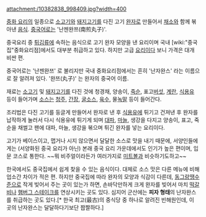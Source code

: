 attachment:/10382838_998409.jpg?width=400


[[중화 요리]]의 일종으로 [[소고기]]와 [[돼지고기]]를 다진 고기 [[완자]]로 만들어서 [[채소]]와 함께 볶아낸 [[음식]]. [[중국어]]로는 '난젠완쯔(南煎丸子)'. 

중국요리 중 [[튀김]]류에 속하는 음식으로 고기 완자 모양을 낸 요리이며 국내 [wiki:"중국집"중화요리점]에서도 대부분 취급하고 있다. 하지만 고급 [[요리]]이다 보니 가격은 대개 비싼 편. 

중국어로는 '난젠완쯔' 로 불리지만 국내 중화요리점에서는 흔히 '난자완스' 라는 이름으로 잘 알려져 있다. '완쯔(丸子)' 는 완자의 중국어 이름. 

재료는 [[소고기]] 및 [[돼지고기]]를 다진 것에 청경채, 양송이, [[죽순]], 표고[[버섯]], [[계란]], [[식용유]] 등이 들어가며 [[소스]]는 [[청주]], [[간장]], [[굴소스]], [[육수]], 물[[녹말]] 등이 들어간다. 

조리법은 다진 고기를 둥글게 만들어서 완자로 낸 후 [[식용유]]에 튀기고 건져낸 후 완자를 납작하게 눌러서 다시 식용유에 튀기게 되며 [[대파]], [[마늘]], 생강을 다지고 양송이, 표고, 죽순을 채썰고 팬에 대파, 마늘, 생강을 볶으며 튀긴 완자를 넣는 요리이다. 

고기가 베이스이고, 맵거나 시지 않으면서 달달한 소스로 맛을 내기 때문에, 서양인들에게는 (서양화된 중국 요리가 아닌) 본래 중국 요리 가운데에서도 인기가 높은 편이며, 입문 코스로 통한다. ~~뭐 비주얼이라든가 여러가지로 [[미트볼]]과 비슷하기도하고~~

한국에서도 중국집에서 쉽게 찾을 수 있는 음식이다. 대체로 소스 맛은 다른 메뉴에 비해 업소간 차이가 적은 편. 하지만 중국집에 따라 완자의 모양과 식감이 다른데, [[동그랑땡]]수준으로 작게 빚어서 주는 곳이 있는가 하면, 손바닥만하게 크게 완자를 빚어서 마치 [[떡갈비]]나 [[햄버그 스테이크]]를 연상시키는 곳도 있다. 심지어 군산에는 '''피자 형태'''의 난자완스를 취급하는 곳도 있다.[* 한국 최고(最古)의 중식당 중 하나로 알려진 빈해원인데, 이 곳의 난자완스는 달달하다기보단 짭짤하다.]
